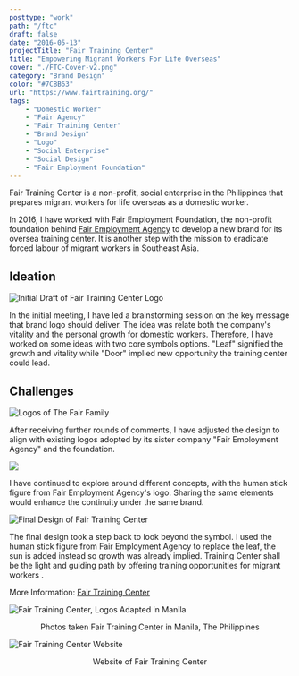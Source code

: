 ```yaml
---
posttype: "work"
path: "/ftc"
draft: false
date: "2016-05-13"
projectTitle: "Fair Training Center"
title: "Empowering Migrant Workers For Life Overseas"
cover: "./FTC-Cover-v2.png"
category: "Brand Design"
color: "#7CBB63"
url: "https://www.fairtraining.org/"
tags: 
    - "Domestic Worker"
    - "Fair Agency"
    - "Fair Training Center"
    - "Brand Design"
    - "Logo"
    - "Social Enterprise"
    - "Social Design"
    - "Fair Employment Foundation"
---
```



Fair Training Center is a non-profit, social enterprise in the Philippines that prepares migrant workers for life overseas as a domestic worker.

In 2016, I have worked with Fair Employment Foundation, the non-profit foundation behind [Fair Employment Agency](https://fairagency.org/) to develop a new brand for its oversea training center. It is another step with the mission to eradicate forced labour of migrant workers in Southeast Asia.

## Ideation 

![Initial Draft of Fair Training Center Logo](./FTC-Logo-Draft.png)

In the initial meeting, I have led a brainstorming session on the key message that brand logo should deliver. The idea was relate both the company's vitality and the personal growth for domestic workers. Therefore, I have worked on some ideas with two core symbols options. "Leaf" signified the growth and vitality while "Door" implied new opportunity the training center could lead. 

## Challenges

![Logos of The Fair Family](./logo-brand.jpg)

After receiving further rounds of comments, I have adjusted the design to align with existing logos adopted by its sister company "Fair Employment Agency" and the foundation.

![](./FTC-Logo-Draft-2.png)

I have continued to explore around different concepts, with the human stick figure from Fair Employment Agency's logo. Sharing the same elements would enhance the continuity under the same brand.

![Final Design of Fair Training Center](./FTC-Cover.png)

The final design took a step back to look beyond the symbol. I used the human stick figure from Fair Employment Agency to replace the leaf, the sun is added instead so growth was already implied. Training Center shall be the light and guiding path by offering training opportunities for migrant workers .

More Information: [Fair Training Center](https://www.fairtraining.org/)

![Fair Training Center, Logos Adapted in Manila](./ftc-ph-photo.jpg)

<center>Photos taken Fair Training Center in Manila, The Philippines</center>

![Fair Training Center Website](./ftc-web.png)

<center>Website of Fair Training Center</center>

<GridBlock>
<Data caption="Type" nodata="Freelance"/>
<Data caption="Role" nodata="Brand Design"/>
<Data caption="Year" nodata="2016"/>
<Data caption="Project Timeframe" nodata="2 months"/>
</GridBlock>    